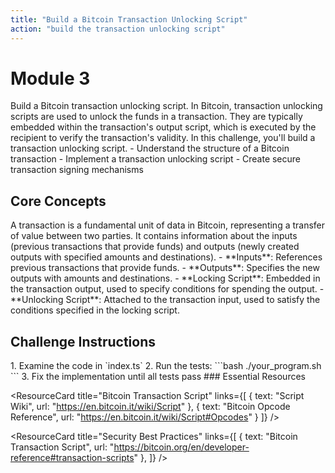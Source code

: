 ```yaml
---
title: "Build a Bitcoin Transaction Unlocking Script"
action: "build the transaction unlocking script"
---
```


# Module 3

<ChallengeBrief>
Build a Bitcoin transaction unlocking script. In Bitcoin, transaction unlocking scripts are used to unlock the funds in a transaction. 
They are typically embedded within the transaction's output script, which is executed by the recipient to verify the transaction's validity.
In this challenge, you'll build a transaction unlocking script.
</ChallengeBrief>

<LearningObjectives>
- Understand the structure of a Bitcoin transaction
- Implement a transaction unlocking script
- Create secure transaction signing mechanisms
</LearningObjectives>

## Core Concepts

<ConceptCard title="Bitcoin Transaction Fundamentals">
A transaction is a fundamental unit of data in Bitcoin, representing a transfer of value between two parties. 
It contains information about the inputs (previous transactions that provide funds) and outputs (newly created outputs with specified amounts and destinations).
</ConceptCard>

<ConceptCard title="Transaction Inputs and Outputs">
- **Inputs**: References previous transactions that provide funds.
- **Outputs**: Specifies the new outputs with amounts and destinations.
</ConceptCard>

<ConceptCard title="Locking and Unlocking Scripts">
- **Locking Script**: Embedded in the transaction output, used to specify conditions for spending the output.
- **Unlocking Script**: Attached to the transaction input, used to satisfy the conditions specified in the locking script.
</ConceptCard>

## Challenge Instructions

<SetupSteps>
1. Examine the code in `index.ts`
2. Run the tests:
```bash
./your_program.sh
```
3. Fix the implementation until all tests pass
</SetupSteps>


<ResourceSection>
### Essential Resources

<ResourceCard 
  title="Bitcoin Transaction Script"
  links={[
    { text: "Script Wiki", url: "https://en.bitcoin.it/wiki/Script" },
    { text: "Bitcoin Opcode Reference", url: "https://en.bitcoin.it/wiki/Script#Opcodes" }
  ]}
/>

<ResourceCard 
  title="Security Best Practices"
  links={[
    { text: "Bitcoin Transaction Script", url: "https://bitcoin.org/en/developer-reference#transaction-scripts" },
  ]}
/>
</ResourceSection>